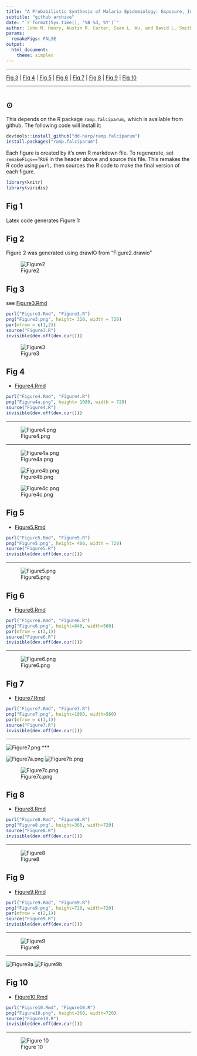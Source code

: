 ```yaml
---
title: "A Probabilistic Synthesis of Malaria Epidemiology: Exposure, Infection, Parasite Densities, and Detection"
subtitle: "github archive"
date: "`r format(Sys.time(), '%B %d, %Y')`"
author: John M. Henry, Austin R. Carter, Sean L. Wu, and David L. Smith
params: 
  remakeFigs: FALSE 
output:
  html_document: 
    theme: simplex
---
```


*** 

[Fig 3](Figure3.html) |
[Fig 4](Figure4.html) |
[Fig 5](Figure5.html) |
[Fig 6](Figure6.html) |
[Fig 7](Figure7.html) |
[Fig 8](Figure8.html) |
[Fig 9](Figure9.html) | 
[Fig 10](Figure10.html)

*** 

# {.tabset}

## $\odot$ 

This depends on the R package `ramp.falciparum,`
which is available from github. The following code will install it:

```r
devtools::install_github("dd-harp/ramp.falciparum")
install.packages("ramp.falciparum")
```

Each figure is created by it's own R markdown file. To regenerate, set `remakeFigs==TRUE` in the header above and source this file. This remakes the R code using `purl,`  then sources the R code to make the final version of each figure. 

```r
library(knitr)
library(viridis)
```


## Fig 1

Latex code generates Figure 1:

\begin{equation*}
\begin{array}{c}
\begin{array}{ccccccccc}
\zeta_0 &  {h\atop \longrightarrow} \atop {\longleftarrow \atop r} & \zeta_1  & {h\atop \longrightarrow} \atop {\longleftarrow \atop {2r}} & \zeta_2  & {h \atop \longrightarrow} \atop {\longleftarrow \atop {3r}} & \zeta_3  & {h \atop \longrightarrow} \atop {\longleftarrow \atop {4r}}& \ldots 
\end{array} 
\\ 
\\ 
\begin{array}{rl}
d\zeta_0/dt &= -h \zeta_0 + r \zeta_1 \\ 
d \zeta_i /dt &= -(h+r) \zeta_i + h \zeta_{i-1} + r(i+1) \zeta_{i+1} \\
\end{array} 
\end{array}
\end{equation*}

## Fig 2 

Figure 2 was generated using drawIO from "Figure2.drawio"

![Figure2](Figure2.png)

## Fig 3 

see [Figure3.Rmd](Figure3.html)

```r
purl("Figure3.Rmd", "Figure3.R")
png("Figure3.png", height= 320, width = 720)
par(mfrow = c(1,2))
source("Figure3.R")
invisible(dev.off(dev.cur()))
```

![Figure3](Figure3.png)



## Fig 4 

+ [Figure4.Rmd](Figure4.html)

```r
purl("Figure4.Rmd", "Figure4.R")
png("Figure4a.png", height= 1080, width = 720)
source("Figure4.R")
invisible(dev.off(dev.cur()))
```

***

![Figure4.png](Figure4.png)

***

![Figure4a.png](Figure4a.png)

![Figure4b.png](Figure4b.png)

![Figure4c.png](Figure4c.png)


## Fig 5


+ [Figure5.Rmd](Figure5.html)

```r
purl("Figure5.Rmd", "Figure5.R")
png("Figure5.png", height= 400, width = 720)
source("Figure5.R")
invisible(dev.off(dev.cur()))
```

*** 

![Figure5.png](Figure5.png)

## Fig 6

+ [Figure6.Rmd](Figure6.html)

```r
purl("Figure6.Rmd", "Figure6.R")
png("Figure6.png", height=840, width=560)
par(mfrow = c(3,1))
source("Figure6.R")
invisible(dev.off(dev.cur()))
```
*** 

![Figure6.png](Figure6.png)


## Fig 7

+ [Figure7.Rmd](Figure7.html)

```r
purl("Figure7.Rmd", "Figure7.R")
png("Figure7.png", height=1080, width=560)
par(mfrow = c(3,1))
source("Figure7.R")
invisible(dev.off(dev.cur()))
```
*** 

![Figure7.png](Figure7.png)
*** 

![Figure7a.png](Figure7a.png)
![Figure7b.png](Figure7b.png)

![Figure7c.png](Figure7c.png)

## Fig 8

+ [Figure8.Rmd](Figure8.html)

```r
purl("Figure8.Rmd", "Figure8.R")
png("Figure8.png", height=360, width=720)
source("Figure8.R")
invisible(dev.off(dev.cur()))
```
*** 

![Figure8](Figure8.png)

## Fig 9 

+ [Figure9.Rmd](Figure9.html)

```r
purl("Figure9.Rmd", "Figure9.R")
png("Figure9.png", height=720, width=720)
par(mfrow = c(2,1))
source("Figure9.R")
invisible(dev.off(dev.cur()))
```

***

![Figure9](Figure9.png)

*** 

![Figure9a](Figure9a.png)
![Figure9b](Figure9b.png)

## Fig 10  

+ [Figure10.Rmd](Figure10.html)


```r
purl("Figure10.Rmd", "Figure10.R")
png("Figure10.png", height=360, width=720)
source("Figure10.R")
invisible(dev.off(dev.cur()))
```

*** 

![Figure 10](Figure10.png)